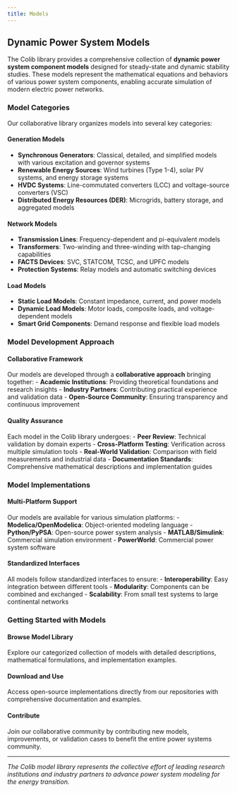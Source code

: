 ```yaml
---
title: Models
---
```


## Dynamic Power System Models

The Colib library provides a comprehensive collection of **dynamic power system component models** designed for steady-state and dynamic stability studies. These models represent the mathematical equations and behaviors of various power system components, enabling accurate simulation of modern electric power networks.

### Model Categories

Our collaborative library organizes models into several key categories:

#### **Generation Models**
- **Synchronous Generators**: Classical, detailed, and simplified models with various excitation and governor systems
- **Renewable Energy Sources**: Wind turbines (Type 1-4), solar PV systems, and energy storage systems
- **HVDC Systems**: Line-commutated converters (LCC) and voltage-source converters (VSC)
- **Distributed Energy Resources (DER)**: Microgrids, battery storage, and aggregated models

#### **Network Models**
- **Transmission Lines**: Frequency-dependent and pi-equivalent models
- **Transformers**: Two-winding and three-winding with tap-changing capabilities
- **FACTS Devices**: SVC, STATCOM, TCSC, and UPFC models
- **Protection Systems**: Relay models and automatic switching devices

#### **Load Models**
- **Static Load Models**: Constant impedance, current, and power models
- **Dynamic Load Models**: Motor loads, composite loads, and voltage-dependent models
- **Smart Grid Components**: Demand response and flexible load models

### Model Development Approach

#### **Collaborative Framework**
Our models are developed through a **collaborative approach** bringing together:
- **Academic Institutions**: Providing theoretical foundations and research insights
- **Industry Partners**: Contributing practical experience and validation data
- **Open-Source Community**: Ensuring transparency and continuous improvement

#### **Quality Assurance**
Each model in the Colib library undergoes:
- **Peer Review**: Technical validation by domain experts
- **Cross-Platform Testing**: Verification across multiple simulation tools
- **Real-World Validation**: Comparison with field measurements and industrial data
- **Documentation Standards**: Comprehensive mathematical descriptions and implementation guides

### Model Implementations

#### **Multi-Platform Support**
Our models are available for various simulation platforms:
- **Modelica/OpenModelica**: Object-oriented modeling language
- **Python/PyPSA**: Open-source power system analysis
- **MATLAB/Simulink**: Commercial simulation environment
- **PowerWorld**: Commercial power system software

#### **Standardized Interfaces**
All models follow standardized interfaces to ensure:
- **Interoperability**: Easy integration between different tools
- **Modularity**: Components can be combined and exchanged
- **Scalability**: From small test systems to large continental networks

### Getting Started with Models

#### **Browse Model Library**
Explore our categorized collection of models with detailed descriptions, mathematical formulations, and implementation examples.

#### **Download and Use**
Access open-source implementations directly from our repositories with comprehensive documentation and examples.

#### **Contribute**
Join our collaborative community by contributing new models, improvements, or validation cases to benefit the entire power systems community.

---

*The Colib model library represents the collective effort of leading research institutions and industry partners to advance power system modeling for the energy transition.*

